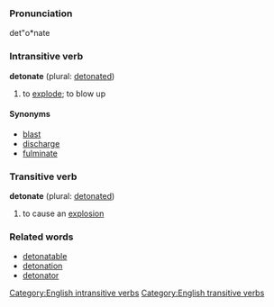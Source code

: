 ===Pronunciation===
det"o*nate

===Intransitive verb===
'''detonate''' (plural: [[detonated]])
# to [[explode]]; to blow up

====Synonyms====
*[[blast]]
*[[discharge]]
*[[fulminate]]

===Transitive verb===
'''detonate''' (plural: [[detonated]])
# to cause an [[explosion]]

===Related words===
* [[detonatable]]
* [[detonation]]
* [[detonator]]

[[Category:English intransitive verbs]]
[[Category:English transitive verbs]]